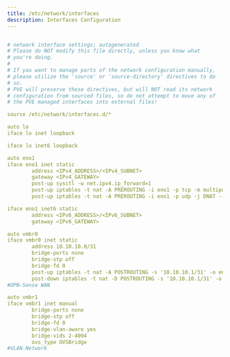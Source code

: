 ```yaml
---
title: /etc/network/interfaces
description: Interfaces Configuration
---
```


```yaml

# network interface settings; autogenerated
# Please do NOT modify this file directly, unless you know what
# you're doing.
#
# If you want to manage parts of the network configuration manually,
# please utilize the 'source' or 'source-directory' directives to do
# so.
# PVE will preserve these directives, but will NOT read its network
# configuration from sourced files, so do not attempt to move any of
# the PVE managed interfaces into external files!

source /etc/network/interfaces.d/*

auto lo
iface lo inet loopback

iface lo inet6 loopback

auto eno1
iface eno1 inet static
        address <IPv4_ADDRESS>/<IPv4_SUBNET>
        gateway <IPv4_GATEWAY>
        post-up sysctl -w net.ipv4.ip_forward=1
        post-up iptables -t nat -A PREROUTING -i eno1 -p tcp -m multiport ! --dport 22,8006 -j DNAT --to 10.10.10.1
        post-up iptables -t nat -A PREROUTING -i eno1 -p udp -j DNAT --to 10.10.10.1

iface eno1 inet6 static
        address <IPv6_ADDRESS>/<IPv6_SUBNET>
        gateway <IPv6_GATEWAY>

auto vmbr0
iface vmbr0 inet static
        address 10.10.10.0/31
        bridge-ports none
        bridge-stp off
        bridge-fd 0
        post-up iptables -t nat -A POSTROUTING -s '10.10.10.1/31' -o eno1 -j MASQUERADE
        post-down iptables -t nat -D POSTROUTING -s '10.10.10.1/31' -o eno1 -j MASQUERADE
#OPN-Sense WAN

auto vmbr1
iface vmbr1 inet manual
        bridge-ports none
        bridge-stp off
        bridge-fd 0
        bridge-vlan-aware yes
        bridge-vids 2-4094
        ovs_type OVSBridge
#VLAN-Network

```
